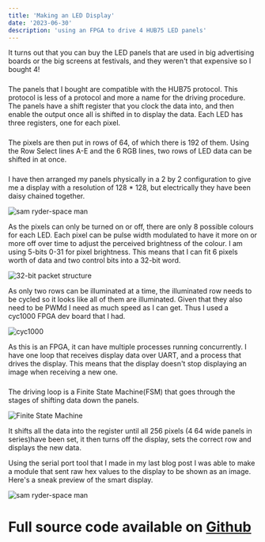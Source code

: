 ```yaml
---
title: 'Making an LED Display'
date: '2023-06-30'
description: 'using an FPGA to drive 4 HUB75 LED panels'
---
```


It turns out that you can buy the LED panels that are used in big advertising boards or the big screens at festivals, and they weren't that expensive so I bought 4!
###
The panels that I bought are compatible with the HUB75 protocol. This protocol is less of a protocol and more a name for the driving procedure. The panels have a shift register that you clock the data into, and then enable the output once all is shifted in to display the data. Each LED has three registers, one for each pixel.
###
The pixels are then put in rows of 64, of which there is 192 of them. Using the Row Select lines A-E and the 6 RGB lines, two rows of LED data can be shifted in at once.

###

I have then arranged my panels physically in a 2 by 2 configuration to give me a display with a resolution of 128 * 128, but electrically they have been daisy chained together.

![sam ryder-space man](/images/LED-Display_back-mess.jpg)

As the pixels can only be turned on or off, there are only 8 possible colours for each LED. Each pixel can be pulse width modulated to have it more on or more off over time to adjust the perceived brightness of the colour. I am using 5-bits 0-31 for pixel brightness. This means that I can fit 6 pixels worth of data and two control bits into a 32-bit word.

![32-bit packet structure](/images/LED-Display_packet-structure.png)

As only two rows can be illuminated at a time, the illuminated row needs to be cycled so it looks like all of them are illuminated. Given that they also need to be PWMd I need as much speed as I can get. Thus I used a cyc1000 FPGA dev board that I had.

![cyc1000](/images/LED-Display_cyc1000.png)

As this is an FPGA, it can have multiple processes running concurrently. I have one loop that receives display data over UART, and a process that drives the display. This means that the display doesn't stop displaying an image when receiving a new one.
###
The driving loop is a Finite State Machine(FSM) that goes through the stages of shifting data down the panels.

![Finite State Machine](/images/LED-Display_FSM.png)

It shifts all the data into the register until all 256 pixels (4 64 wide panels in series)have been set, it then turns off the display, sets the correct row and displays the new data.

Using the serial port tool that I made in my last blog post I was able to make a module that sent raw hex values to the display to be shown as an image. Here's a sneak preview of the smart display.

![sam ryder-space man](/images/LED-Display_sam-ryder.jpg)

# Full source code available on [Github](https://github.com/Alex40144/VHDL-LED_Matrix)